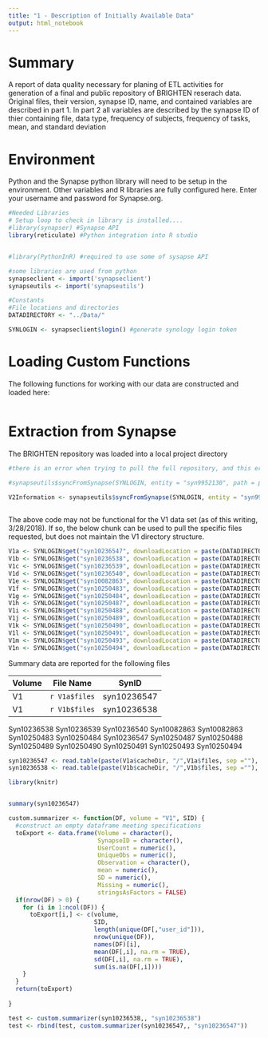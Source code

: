 ```yaml
---
title: "1 - Description of Initially Available Data"
output: html_notebook
---
```


# Summary

A report of data quality necessary for planing of ETL activities for generation of a final and public repository of BRIGHTEN reserach data. Original files, their version, synapse ID, name, and contained variables are described in part 1. In part 2 all variables are described by the synapse ID of thier containing file, data type, frequency of subjects, frequency of tasks, mean, and standard deviation

# Environment

Python and the Synapse python library will need to be setup in the environment. Other variables and R libraries are fully configured here. Enter your username and password for Synapse.org.

```r
#Needed Libraries 
# Setup loop to check in library is installed....
#library(synapser) #Synapse API
library(reticulate) #Python integration into R studio


#library(PythonInR) #required to use some of sysapse API

#some libraries are used from python
synapseclient <- import('synapseclient')
synapseutils <- import('synapseutils') 

#Constants
#File locations and directories
DATADIRECTORY <- "../Data/"

SYNLOGIN <- synapseclient$login() #generate synology login token
```

# Loading Custom Functions

The following functions for working with our data are constructed and loaded here:

```r

```

# Extraction from Synapse

The BRIGHTEN repository was loaded into a local project directory

```r

#there is an error when trying to pull the full repository, and this error is repeated when trying to pull just the V1 directory and its subdirectories.

#synapseutils$syncFromSynapse(SYNLOGIN, entity = "syn9952130", path = paste(DATADIRECTORY,"original/V1/", sep = "") )

V2Information <- synapseutils$syncFromSynapse(SYNLOGIN, entity = "syn9952129", path = paste(DATADIRECTORY,"original/V2/", sep = "") )
 


```

The above code may not be functional for the V1 data set (as of this writing, 3/28/2018). If so, the below chunk can be used to pull the specific files requested, but does not maintain the V1 directory structure.

```r

V1a <- SYNLOGIN$get("syn10236547", downloadLocation = paste(DATADIRECTORY,"original/V1/", sep = ""))
V1b <- SYNLOGIN$get("syn10236538", downloadLocation = paste(DATADIRECTORY,"original/V1/", sep = ""))
V1c <- SYNLOGIN$get("syn10236539", downloadLocation = paste(DATADIRECTORY,"original/V1/", sep = ""))
V1d <- SYNLOGIN$get("syn10236540", downloadLocation = paste(DATADIRECTORY,"original/V1/", sep = ""))
V1e <- SYNLOGIN$get("syn10082863", downloadLocation = paste(DATADIRECTORY,"original/V1/", sep = ""))
V1f <- SYNLOGIN$get("syn10250483", downloadLocation = paste(DATADIRECTORY,"original/V1/", sep = ""))
V1g <- SYNLOGIN$get("syn10250484", downloadLocation = paste(DATADIRECTORY,"original/V1/", sep = ""))
V1h <- SYNLOGIN$get("syn10250487", downloadLocation = paste(DATADIRECTORY,"original/V1/", sep = ""))
V1i <- SYNLOGIN$get("syn10250488", downloadLocation = paste(DATADIRECTORY,"original/V1/", sep = ""))
V1j <- SYNLOGIN$get("syn10250489", downloadLocation = paste(DATADIRECTORY,"original/V1/", sep = ""))
V1k <- SYNLOGIN$get("syn10250490", downloadLocation = paste(DATADIRECTORY,"original/V1/", sep = ""))
V1l <- SYNLOGIN$get("syn10250491", downloadLocation = paste(DATADIRECTORY,"original/V1/", sep = ""))
V1m <- SYNLOGIN$get("syn10250493", downloadLocation = paste(DATADIRECTORY,"original/V1/", sep = ""))
V1n <- SYNLOGIN$get("syn10250494", downloadLocation = paste(DATADIRECTORY,"original/V1/", sep = ""))


```

Summary data are reported for the following files

Volume |File Name              | SynID        
-------|-----------------------|-------------
V1     |`r V1a$files`          | syn10236547
V1     |`r V1b$files`          | syn10236538
Syn10236538
Syn10236539
Syn10236540
Syn10082863
Syn10082863
Syn10250483
Syn10250484
Syn10236547
Syn10250487
Syn10250488
Syn10250489
Syn10250490
Syn10250491
Syn10250493
Syn10250494

```r
syn10236547 <- read.table(paste(V1a$cacheDir, "/",V1a$files, sep =""), header = TRUE)
syn10236538 <- read.table(paste(V1b$cacheDir, "/",V1b$files, sep =""), header = TRUE)
```

```r
library(knitr)


summary(syn10236547)

custom.summarizer <- function(DF, volume = "V1", SID) {
  #construct an empty dataframe meeting specifications
  toExport <- data.frame(Volume = character(), 
                         SynapseID = character(),
                         UserCount = numeric(),
                         UniqueObs = numeric(),
                         Observation = character(),
                         mean = numeric(),
                         SD = numeric(),
                         Missing = numeric(), 
                         stringsAsFactors = FALSE)
  if(nrow(DF) > 0) {
    for (i in 1:ncol(DF)) {
      toExport[i,] <- c(volume, 
                        SID, 
                        length(unique(DF[,"user_id"])), 
                        nrow(unique(DF)), 
                        names(DF)[i], 
                        mean(DF[,i], na.rm = TRUE), 
                        sd(DF[,i], na.rm = TRUE), 
                        sum(is.na(DF[,i])))
    }
  }
  return(toExport)
    
}

test <- custom.summarizer(syn10236538,, "syn10236538")
test <- rbind(test, custom.summarizer(syn10236547,, "syn10236547"))

```

